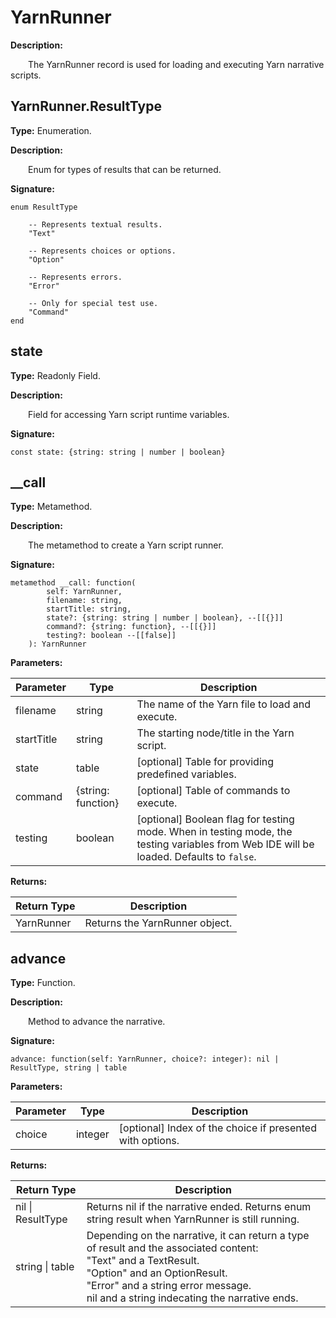 
# YarnRunner

**Description:**

&emsp;&emsp;The YarnRunner record is used for loading and executing Yarn narrative scripts.

## YarnRunner.ResultType

**Type:** Enumeration.

**Description:**

&emsp;&emsp;Enum for types of results that can be returned.

**Signature:**
```tl
enum ResultType

	-- Represents textual results.
	"Text"

	-- Represents choices or options.
	"Option"

	-- Represents errors.
	"Error"

	-- Only for special test use.
	"Command"
end
```

## state

**Type:** Readonly Field.

**Description:**

&emsp;&emsp;Field for accessing Yarn script runtime variables.

**Signature:**
```tl
const state: {string: string | number | boolean}
```

## __call

**Type:** Metamethod.

**Description:**

&emsp;&emsp;The metamethod to create a Yarn script runner.

**Signature:**
```tl
metamethod __call: function(
		self: YarnRunner,
		filename: string,
		startTitle: string,
		state?: {string: string | number | boolean}, --[[{}]]
		command?: {string: function}, --[[{}]]
		testing?: boolean --[[false]]
	): YarnRunner
```

**Parameters:**

| Parameter | Type | Description |
| --- | --- | --- |
| filename | string | The name of the Yarn file to load and execute. |
| startTitle | string | The starting node/title in the Yarn script. |
| state | table | [optional] Table for providing predefined variables. |
| command | \{string: function} | [optional] Table of commands to execute. |
| testing | boolean | [optional] Boolean flag for testing mode. When in testing mode, the testing variables from Web IDE will be loaded. Defaults to `false`. |

**Returns:**

| Return Type | Description |
| --- | --- |
| YarnRunner | Returns the YarnRunner object. |

## advance

**Type:** Function.

**Description:**

&emsp;&emsp;Method to advance the narrative.

**Signature:**
```tl
advance: function(self: YarnRunner, choice?: integer): nil | ResultType, string | table
```

**Parameters:**

| Parameter | Type | Description |
| --- | --- | --- |
| choice | integer | [optional] Index of the choice if presented with options. |

**Returns:**

| Return Type | Description |
| --- | --- |
| nil \| ResultType | Returns nil if the narrative ended. Returns enum string result when YarnRunner is still running. |
| string \| table | Depending on the narrative, it can return a type of result and the associated content:<br/>"Text" and a TextResult.<br/>"Option" and an OptionResult.<br/>"Error" and a string error message.<br/>nil and a string indecating the narrative ends. |
